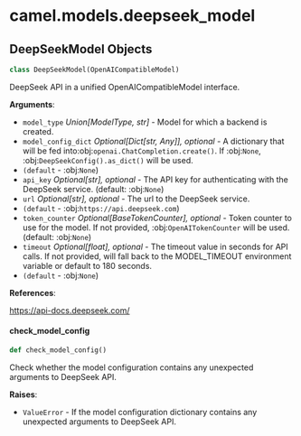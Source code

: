 <a id="camel.models.deepseek_model"></a>

# camel.models.deepseek\_model

<a id="camel.models.deepseek_model.DeepSeekModel"></a>

## DeepSeekModel Objects

```python
class DeepSeekModel(OpenAICompatibleModel)
```

DeepSeek API in a unified OpenAICompatibleModel interface.

**Arguments**:

- `model_type` _Union[ModelType, str]_ - Model for which a backend is
  created.
- `model_config_dict` _Optional[Dict[str, Any]], optional_ - A dictionary
  that will be fed into:obj:`openai.ChatCompletion.create()`. If
  :obj:`None`, :obj:`DeepSeekConfig().as_dict()` will be used.
- `(default` - :obj:`None`)
- `api_key` _Optional[str], optional_ - The API key for authenticating with
  the DeepSeek service. (default: :obj:`None`)
- `url` _Optional[str], optional_ - The url to the DeepSeek service.
- `(default` - :obj:`https://api.deepseek.com`)
- `token_counter` _Optional[BaseTokenCounter], optional_ - Token counter to
  use for the model. If not provided, :obj:`OpenAITokenCounter`
  will be used. (default: :obj:`None`)
- `timeout` _Optional[float], optional_ - The timeout value in seconds for
  API calls. If not provided, will fall back to the MODEL_TIMEOUT
  environment variable or default to 180 seconds.
- `(default` - :obj:`None`)
  

**References**:

  https://api-docs.deepseek.com/

<a id="camel.models.deepseek_model.DeepSeekModel.check_model_config"></a>

#### check\_model\_config

```python
def check_model_config()
```

Check whether the model configuration contains any
unexpected arguments to DeepSeek API.

**Raises**:

- `ValueError` - If the model configuration dictionary contains any
  unexpected arguments to DeepSeek API.

